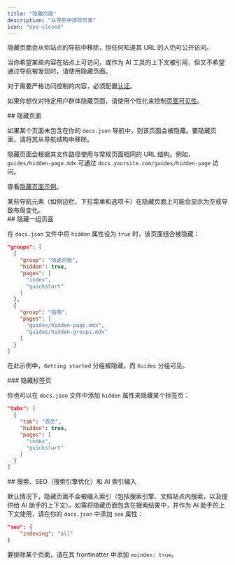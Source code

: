 ```yaml
---
title: "隐藏页面"
description: "从导航中排除页面"
icon: "eye-closed"
---
```


隐藏页面会从你站点的导航中移除，但任何知道其 URL 的人仍可公开访问。

当你希望某些内容在站点上可访问，或作为 AI 工具的上下文被引用，但又不希望通过导航被发现时，请使用隐藏页面。

对于需要严格访问控制的内容，必须配置[认证](/zh/authentication-personalization/authentication-setup)。

如果你想仅对特定用户群体隐藏页面，请使用个性化来控制[页面可见性](/zh/authentication-personalization/overview#page-visibility)。

<div id="hiding-a-page">
  ## 隐藏页面
</div>

如果某个页面未包含在你的 `docs.json` 导航中，则该页面会被隐藏。要隐藏页面，请将其从导航结构中移除。

隐藏页面会根据其文件路径使用与常规页面相同的 URL 结构。例如，`guides/hidden-page.mdx` 可通过 `docs.yoursite.com/guides/hidden-page` 访问。

查看[隐藏页面示例](/zh/guides/hidden-page-example)。

<Note>
  某些导航元素（如侧边栏、下拉菜单和选项卡）在隐藏页面上可能会显示为空或导致布局变化。
</Note>

<div id="hiding-a-group-of-pages">
  ## 隐藏一组页面
</div>

在 `docs.json` 文件中将 `hidden` 属性设为 `true` 时，该页面组会被隐藏：

```json highlight={4}
"groups": [
  {
    "group": "快速开始",
    "hidden": true,
    "pages": [
      "index",
      "quickstart"
    ]
  },
  {
    "group": "指南",
    "pages": [
      "guides/hidden-page.mdx",
      "guides/hidden-groups.mdx"
    ]
  }
]
```

在此示例中，`Getting started` 分组被隐藏，而 `Guides` 分组可见。

<div id="hiding-a-tab">
  ### 隐藏标签页
</div>

你也可以在 `docs.json` 文件中添加 `hidden` 属性来隐藏某个标签页：

```json highlight={4}
"tabs": [
  {
    "tab": "首页",
    "hidden": true,
    "pages": [
      "index",
      "quickstart"
    ]
  }
]
```

<div id="search-seo-and-ai-indexing">
  ## 搜索、SEO（搜索引擎优化）和 AI 索引编入
</div>

默认情况下，隐藏页面不会被编入索引（包括搜索引擎、文档站点内搜索，以及提供给 AI 助手的上下文）。如需将隐藏页面包含在搜索结果中，并作为 AI 助手的上下文使用，请在你的 `docs.json` 中添加 `seo` 属性：

```json
"seo": {
    "indexing": "all"
}
```

要排除某个页面，请在其 frontmatter 中添加 `noindex: true`。
